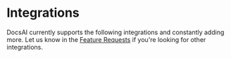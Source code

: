 

# Integrations

DocsAI currently supports the following integrations and constantly adding more. Let us know in the [Feature Requests](https://docsai.canny.io/featrue-requests) if you're looking for other integrations.

 
<Cards>
  <Card  title="Embed in website" href="/docs/integrations/integration-web" />
  <Card  title="API Reference" href="/docs/integrations/integration-api" />
  <Card  title="Slack Intgeration" href="/docs/integrations/integration-slack" />
</Cards>